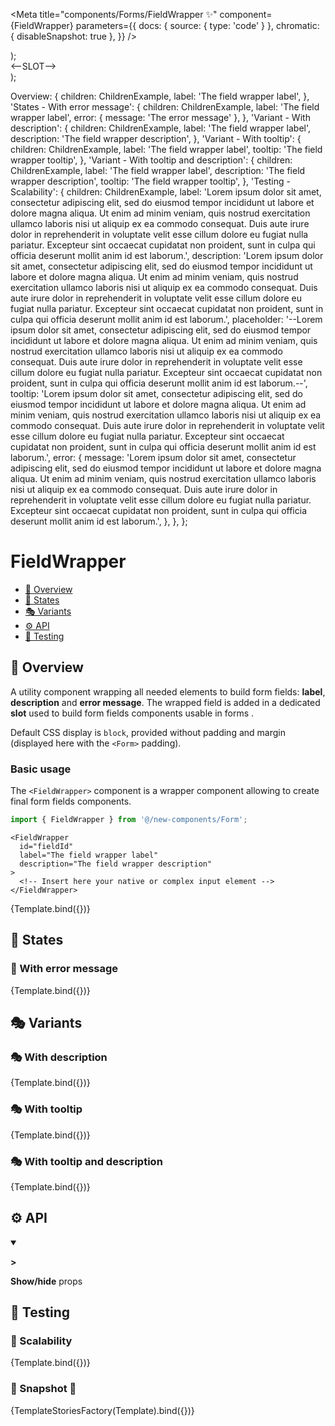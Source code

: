 

<Meta
  title="components/Forms/FieldWrapper ✨"
  component={FieldWrapper}
  parameters={{
    docs: { source: { type: 'code' } },
    chromatic: { disableSnapshot: true },
  }}
/>

  <div className={'p-4'}>
    <FieldWrapper {...args} />
  </div>
);

  <div
    className={
      'text-white dark:text-black text-center bg-gray-700 dark:bg-gray-200 py-1 rounded'
    }
    style={{ backgroundImage: '100%' }}
  >
    &lt;--SLOT--&gt;
  </div>
);

  Overview: {
    children: ChildrenExample,
    label: 'The field wrapper label',
  },
  'States - With error message': {
    children: ChildrenExample,
    label: 'The field wrapper label',
    error: { message: 'The error message' },
  },
  'Variant - With description': {
    children: ChildrenExample,
    label: 'The field wrapper label',
    description: 'The field wrapper description',
  },
  'Variant - With tooltip': {
    children: ChildrenExample,
    label: 'The field wrapper label',
    tooltip: 'The field wrapper tooltip',
  },
  'Variant - With tooltip and description': {
    children: ChildrenExample,
    label: 'The field wrapper label',
    description: 'The field wrapper description',
    tooltip: 'The field wrapper tooltip',
  },
  'Testing - Scalability': {
    children: ChildrenExample,
    label:
      'Lorem ipsum dolor sit amet, consectetur adipiscing elit, sed do eiusmod tempor incididunt ut labore et dolore magna aliqua. Ut enim ad minim veniam, quis nostrud exercitation ullamco laboris nisi ut aliquip ex ea commodo consequat. Duis aute irure dolor in reprehenderit in voluptate velit esse cillum dolore eu fugiat nulla pariatur. Excepteur sint occaecat cupidatat non proident, sunt in culpa qui officia deserunt mollit anim id est laborum.',
    description:
      'Lorem ipsum dolor sit amet, consectetur adipiscing elit, sed do eiusmod tempor incididunt ut labore et dolore magna aliqua. Ut enim ad minim veniam, quis nostrud exercitation ullamco laboris nisi ut aliquip ex ea commodo consequat. Duis aute irure dolor in reprehenderit in voluptate velit esse cillum dolore eu fugiat nulla pariatur. Excepteur sint occaecat cupidatat non proident, sunt in culpa qui officia deserunt mollit anim id est laborum.',
    placeholder:
      '--Lorem ipsum dolor sit amet, consectetur adipiscing elit, sed do eiusmod tempor incididunt ut labore et dolore magna aliqua. Ut enim ad minim veniam, quis nostrud exercitation ullamco laboris nisi ut aliquip ex ea commodo consequat. Duis aute irure dolor in reprehenderit in voluptate velit esse cillum dolore eu fugiat nulla pariatur. Excepteur sint occaecat cupidatat non proident, sunt in culpa qui officia deserunt mollit anim id est laborum.--',
    tooltip:
      'Lorem ipsum dolor sit amet, consectetur adipiscing elit, sed do eiusmod tempor incididunt ut labore et dolore magna aliqua. Ut enim ad minim veniam, quis nostrud exercitation ullamco laboris nisi ut aliquip ex ea commodo consequat. Duis aute irure dolor in reprehenderit in voluptate velit esse cillum dolore eu fugiat nulla pariatur. Excepteur sint occaecat cupidatat non proident, sunt in culpa qui officia deserunt mollit anim id est laborum.',
    error: {
      message:
        'Lorem ipsum dolor sit amet, consectetur adipiscing elit, sed do eiusmod tempor incididunt ut labore et dolore magna aliqua. Ut enim ad minim veniam, quis nostrud exercitation ullamco laboris nisi ut aliquip ex ea commodo consequat. Duis aute irure dolor in reprehenderit in voluptate velit esse cillum dolore eu fugiat nulla pariatur. Excepteur sint occaecat cupidatat non proident, sunt in culpa qui officia deserunt mollit anim id est laborum.',
    },
  },
};

# FieldWrapper

- [🧰 Overview](#-overview)
- [🔁 States](#-states)
- [🎭 Variants](#-variants)
- [⚙️ API](#-api)
- [🧪 Testing](#-testing)

## 🧰 Overview

A utility component wrapping all needed elements to build form fields: **label**, **description** and **error message**.
The wrapped field is added in a dedicated **slot** used to build form fields components usable in forms .

Default CSS display is `block`, provided without padding and margin (displayed here with the `<Form>` padding).

### Basic usage

The `<FieldWrapper>` component is a wrapper component allowing to create final form fields components.

```ts
import { FieldWrapper } from '@/new-components/Form';
```

```tsx
<FieldWrapper
  id="fieldId"
  label="The field wrapper label"
  description="The field wrapper description"
>
  <!-- Insert here your native or complex input element -->
</FieldWrapper>
```

<Canvas>
  <Story name="Overview" args={stories['Overview']}>
    {Template.bind({})}
  </Story>
</Canvas>

## 🔁 States

### 🔁 With error message

<Canvas>
  <Story
    name="States - With error message"
    args={stories['States - With error message']}
  >
    {Template.bind({})}
  </Story>
</Canvas>

## 🎭 Variants

### 🎭 With description

<Canvas>
  <Story
    name="Variant - With description"
    args={stories['Variant - With description']}
  >
    {Template.bind({})}
  </Story>
</Canvas>

### 🎭 With tooltip

<Canvas>
  <Story name="Variant - With tooltip" args={stories['Variant - With tooltip']}>
    {Template.bind({})}
  </Story>
</Canvas>

### 🎭 With tooltip and description

<Canvas>
  <Story
    name="Variant - With tooltip and description"
    args={stories['Variant - With tooltip and description']}
  >
    {Template.bind({})}
  </Story>
</Canvas>

## ⚙️ API

<details open>
  <summary className="mdx-collapsible-section">
    <p className="mdx-collapsible-section__chevron">
      <strong>&gt;</strong>
    </p>
    <p className="mdx-collapsible-section__label">
      <strong>Show/hide</strong> props
    </p>
  </summary>
  <ArgsTable story="Overview" />
</details>

## 🧪 Testing

### 🧪 Scalability

<Canvas>
  <Story name="Testing - Scalability" args={stories['Testing - Scalability']}>
    {Template.bind({})}
  </Story>
</Canvas>

### 🧪 Snapshot 📸

<Canvas>
  <Story
    name="Testing - Snapshot"
    args={stories}
    parameters={{
      chromatic: { disableSnapshot: false },
    }}
  >
    {TemplateStoriesFactory(Template).bind({})}
  </Story>
</Canvas>

